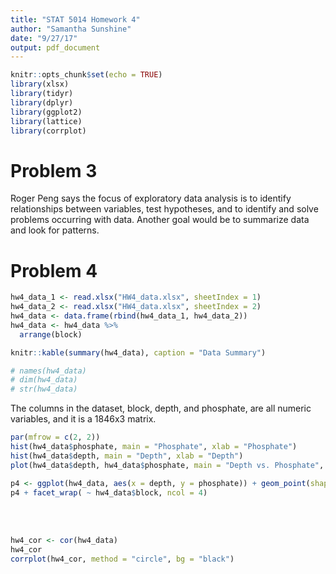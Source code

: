 ```yaml
---
title: "STAT 5014 Homework 4"
author: "Samantha Sunshine"
date: "9/27/17"
output: pdf_document
---
```


```r
knitr::opts_chunk$set(echo = TRUE)
library(xlsx)
library(tidyr)
library(dplyr)
library(ggplot2)
library(lattice)
library(corrplot)
```

# Problem 3

Roger Peng says the focus of exploratory data analysis is to identify relationships between variables, test hypotheses, and to identify and solve problems occurring with data. Another goal would be to summarize data and look for patterns.  

# Problem 4

```r
hw4_data_1 <- read.xlsx("HW4_data.xlsx", sheetIndex = 1)
hw4_data_2 <- read.xlsx("HW4_data.xlsx", sheetIndex = 2)
hw4_data <- data.frame(rbind(hw4_data_1, hw4_data_2))
hw4_data <- hw4_data %>%
  arrange(block)

knitr::kable(summary(hw4_data), caption = "Data Summary")

# names(hw4_data)
# dim(hw4_data)
# str(hw4_data)
```

The columns in the dataset, block, depth, and phosphate, are all numeric variables, and it is a 1846x3 matrix. 

```r
par(mfrow = c(2, 2))
hist(hw4_data$phosphate, main = "Phosphate", xlab = "Phosphate")
hist(hw4_data$depth, main = "Depth", xlab = "Depth")
plot(hw4_data$depth, hw4_data$phosphate, main = "Depth vs. Phosphate", xlab = "Depth", ylab = "Phosphate")
```

```r
p4 <- ggplot(hw4_data, aes(x = depth, y = phosphate)) + geom_point(shape = 1)
p4 + facet_wrap( ~ hw4_data$block, ncol = 4)
```

$~$  
$~$  

```r
hw4_cor <- cor(hw4_data)
hw4_cor
corrplot(hw4_cor, method = "circle", bg = "black")
```



